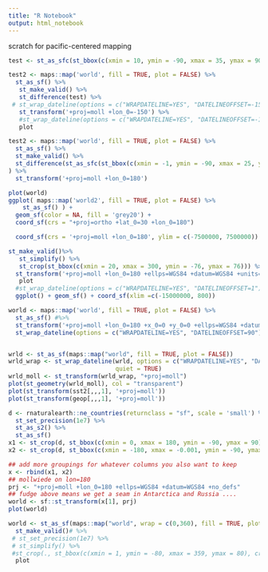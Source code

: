 ```yaml
---
title: "R Notebook"
output: html_notebook
---
```


scratch for pacific-centered mapping

```r

test <- st_as_sfc(st_bbox(c(xmin = 10, ymin = -90, xmax = 35, ymax = 90), crs = 4326))

test2 <- maps::map('world', fill = TRUE, plot = FALSE) %>%
  st_as_sf() %>%
   st_make_valid() %>%
   st_difference(test) %>%
 # st_wrap_dateline(options = c("WRAPDATELINE=YES", "DATELINEOFFSET=-150")) %>%
   st_transform('+proj=moll +lon_0=-150') %>%
   #st_wrap_dateline(options = c("WRAPDATELINE=YES", "DATELINEOFFSET=-18034090")) %>%
   plot

test2 <- maps::map('world', fill = TRUE, plot = FALSE) %>%
  st_as_sf() %>%
  st_make_valid() %>%
  st_difference(st_as_sfc(st_bbox(c(xmin = -1, ymin = -90, xmax = 25, ymax = 90), crs = 4326))
) %>%
  st_transform('+proj=moll +lon_0=180')

plot(world)
ggplot( maps::map('world2', fill = TRUE, plot = FALSE) %>%
    st_as_sf() ) +
  geom_sf(color = NA, fill = 'grey20') +
  coord_sf(crs = "+proj=ortho +lat_0=30 +lon_0=180")

  coord_sf(crs = '+proj=moll +lon_0=180', ylim = c(-7500000, 7500000))

st_make_valid()%>%
   st_simplify() %>%
   st_crop(st_bbox(c(xmin = 20, xmax = 300, ymin = -76, ymax = 76))) %>%
  st_transform('+proj=moll +lon_0=180 +ellps=WGS84 +datum=WGS84 +units=m no_defs') %>%
   plot
  #st_wrap_dateline(options = c("WRAPDATELINE=YES", "DATELINEOFFSET=1")) %>%
  ggplot() + geom_sf() + coord_sf(xlim =c(-15000000, 800))

world <- maps::map('world', fill = TRUE, plot = FALSE) %>%
  st_as_sf() #%>%
  st_transform('+proj=moll +lon_0=180 +x_0=0 +y_0=0 +ellps=WGS84 +datum=WGS84 +units=m no_defs') %>%
  st_wrap_dateline(options = c("WRAPDATELINE=YES", "DATELINEOFFSET=90")) %>% plot


wrld <- st_as_sf(maps::map("world", fill = TRUE, plot = FALSE))
wrld_wrap <- st_wrap_dateline(wrld, options = c("WRAPDATELINE=YES", "DATELINEOFFSET=180"),
                              quiet = TRUE)
wrld_moll <- st_transform(wrld_wrap, "+proj=moll")
plot(st_geometry(wrld_moll), col = "transparent")
plot(st_transform(sst2[,,,1], '+proj=moll'))
plot(st_transform(geop[,,,1], '+proj=moll'))

d <- rnaturalearth::ne_countries(returnclass = "sf", scale = 'small') %>%
  st_set_precision(1e7) %>%
  st_as_s2() %>%
  st_as_sf()
x1 <- st_crop(d, st_bbox(c(xmin = 0, xmax = 180, ymin = -90, ymax = 90)))
x2 <- st_crop(d, st_bbox(c(xmin = -180, xmax = -0.001, ymin = -90, ymax = 90)))

## add more groupings for whatever columns you also want to keep
x <- rbind(x1, x2)
## mollwiede on lon=180
prj <- "+proj=moll +lon_0=180 +ellps=WGS84 +datum=WGS84 +no_defs"
## fudge above means we get a seam in Antarctica and Russia ....
world <- sf::st_transform(x[1], prj)
plot(world)

world <- st_as_sf(maps::map("world", wrap = c(0,360), fill = TRUE, plot = FALSE)) %>%
  st_make_valid()# %>%
 # st_set_precision(1e7) %>%
 # st_simplify() %>%
 #st_crop(., st_bbox(c(xmin = 1, ymin = -80, xmax = 359, ymax = 80), crs = st_crs(.))) %>%
  plot
```

